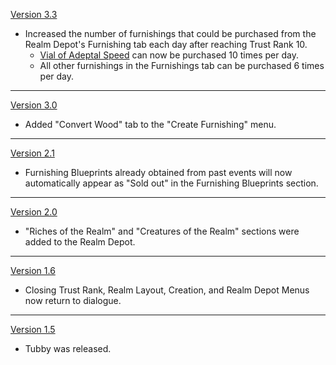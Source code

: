 {{Change History/Header}}
[[Version 3.3]]
* Increased the number of furnishings that could be purchased from the Realm Depot's Furnishing tab each day after reaching Trust Rank 10.
** [[Vial of Adeptal Speed]] can now be purchased 10 times per day.
** All other furnishings in the Furnishings tab can be purchased 6 times per day.
----
[[Version 3.0]]
* Added "Convert Wood" tab to the "Create Furnishing" menu.
----
[[Version 2.1]]
* Furnishing Blueprints already obtained from past events will now automatically appear as "Sold out" in the Furnishing Blueprints section.
----
[[Version 2.0]]
* "Riches of the Realm" and "Creatures of the Realm" sections were added to the Realm Depot.
----
[[Version 1.6]]
* Closing Trust Rank, Realm Layout, Creation, and Realm Depot Menus now return to dialogue.
----
[[Version 1.5]]
* Tubby was released.